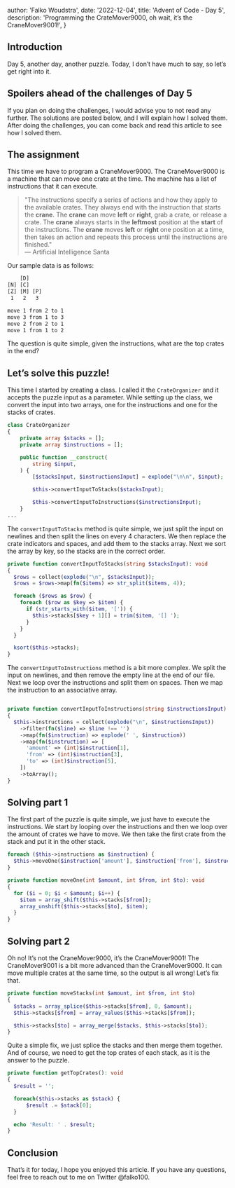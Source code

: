 
  author: 'Falko Woudstra',
  date: '2022-12-04',
  title: 'Advent of Code - Day 5',
  description:
    'Programming the CrateMover9000, oh wait, it’s the CraneMover9001!',
}


## Introduction

Day 5, another day, another puzzle. Today, I don’t have much to say, so let’s get right into it.

## Spoilers ahead of the challenges of Day 5

If you plan on doing the challenges, I would advise you to not read any further. The solutions are posted below, and I will explain how I solved them.
After doing the challenges, you can come back and read this article to see how I solved them.

## The assignment

This time we have to program a CraneMover9000. The CraneMover9000 is a machine that can move one crate at the time. The machine has a list of instructions that it can execute.

> "The instructions specify a series of actions and how they apply to the available crates. They always end with the instruction that starts the **crane**. The **crane** can move **left** or **right**, grab a crate, or release a crate. The **crane** always starts in the **leftmost** position at the **start** of the instructions. The **crane** moves **left** or **right** one position at a time, then takes an action and repeats this process until the instructions are finished."
> <br /> — Artificial Intelligence Santa

Our sample data is as follows:

```txt
    [D]
[N] [C]
[Z] [M] [P]
 1   2   3

move 1 from 2 to 1
move 3 from 1 to 3
move 2 from 2 to 1
move 1 from 1 to 2
```

The question is quite simple, given the instructions, what are the top crates in the end?

## Let’s solve this puzzle!

This time I started by creating a class. I called it the `CrateOrganizer` and it accepts the puzzle input as a parameter.
While setting up the class, we convert the input into two arrays, one for the instructions and one for the stacks of crates.

```php
class CrateOrganizer
{
    private array $stacks = [];
    private array $instructions = [];

    public function __construct(
        string $input,
    ) {
        [$stacksInput, $instructionsInput] = explode("\n\n", $input);

        $this->convertInputToStacks($stacksInput);

        $this->convertInputToInstructions($instructionsInput);
    }
...
```

The `convertInputToStacks` method is quite simple, we just split the input on newlines and then split the lines on every 4 characters.
We then replace the crate indicators and spaces, and add them to the stacks array.
Next we sort the array by key, so the stacks are in the correct order.

```php
private function convertInputToStacks(string $stacksInput): void
{
  $rows = collect(explode("\n", $stacksInput));
  $rows = $rows->map(fn($items) => str_split($items, 4));

  foreach ($rows as $row) {
    foreach ($row as $key => $item) {
      if (str_starts_with($item, '[')) {
        $this->stacks[$key + 1][] = trim($item, '[] ');
      }
    }
  }

  ksort($this->stacks);
}
```

The `convertInputToInstructions` method is a bit more complex.
We split the input on newlines, and then remove the empty line at the end of our file.
Next we loop over the instructions and split them on spaces.
Then we map the instruction to an associative array.

```php

private function convertInputToInstructions(string $instructionsInput): void
{
  $this->instructions = collect(explode("\n", $instructionsInput))
    ->filter(fn($line) => $line !== '')
    ->map(fn($instruction) => explode(' ', $instruction))
    ->map(fn($instruction) => [
      'amount' => (int)$instruction[1],
      'from' => (int)$instruction[3],
      'to' => (int)$instruction[5],
    ])
    ->toArray();
}
```

## Solving part 1

The first part of the puzzle is quite simple, we just have to execute the instructions.
We start by looping over the instructions and then we loop over the amount of crates we have to move.
We then take the first crate from the stack and put it in the other stack.

```php
foreach ($this->instructions as $instruction) {
  $this->moveOne($instruction['amount'], $instruction['from'], $instruction['to']);
}

private function moveOne(int $amount, int $from, int $to): void
{
  for ($i = 0; $i < $amount; $i++) {
    $item = array_shift($this->stacks[$from]);
    array_unshift($this->stacks[$to], $item);
  }
}
```

## Solving part 2

Oh no! It’s not the CraneMover9000, it’s the CraneMover9001! The CraneMover9001 is a bit more advanced than the CraneMover9000.
It can move multiple crates at the same time, so the output is all wrong!
Let’s fix that.

```php
private function moveStacks(int $amount, int $from, int $to)
{
  $stacks = array_splice($this->stacks[$from], 0, $amount);
  $this->stacks[$from] = array_values($this->stacks[$from]);

  $this->stacks[$to] = array_merge($stacks, $this->stacks[$to]);
}
```

Quite a simple fix, we just splice the stacks and then merge them together.
And of course, we need to get the top crates of each stack, as it is the answer to the puzzle.

```php
private function getTopCrates(): void
{
  $result = '';

  foreach($this->stacks as $stack) {
      $result .= $stack[0];
  }

  echo 'Result: ' . $result;
}
```

## Conclusion

That’s it for today, I hope you enjoyed this article. If you have any questions, feel free to reach out to me on Twitter @falko100.
